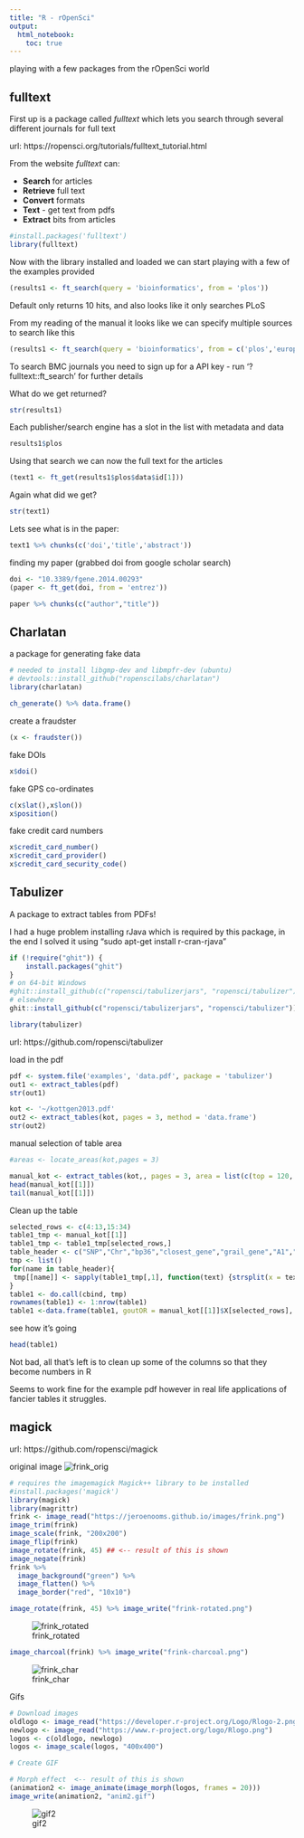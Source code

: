 ```yaml
---
title: "R - rOpenSci"
output:
  html_notebook: 
    toc: true
---
```





playing with a few packages from the rOpenSci world


## fulltext

First up is a package called _fulltext_ which lets you search through several different journals for full text

url: https://ropensci.org/tutorials/fulltext_tutorial.html


From the website _fulltext_ can:

- **Search** for articles
- **Retrieve** full text
- **Convert** formats
- **Text** - get text from pdfs
- **Extract** bits from articles

```r
#install.packages('fulltext')
library(fulltext)
```

Now with the library installed and loaded we can start playing with a few of the examples provided


```r
(results1 <- ft_search(query = 'bioinformatics', from = 'plos'))
```

Default only returns 10 hits, and also looks like it only searches PLoS

From my reading of the manual it looks like we can specify multiple sources to search like this
```r
(results1 <- ft_search(query = 'bioinformatics', from = c('plos','europmc')))
```

To search BMC journals you need to sign up for a API key - run '?fulltext::ft_search' for further details 

What do we get returned?
```r
str(results1)
```


Each publisher/search engine has a slot in the list with metadata and data
```r
results1$plos
```

Using that search we can now the full text for the articles
```r
(text1 <- ft_get(results1$plos$data$id[1]))
```


Again what did we get?
```r
str(text1)
```



Lets see what is in the paper:
```r
text1 %>% chunks(c('doi','title','abstract'))
```



finding my paper (grabbed doi from google scholar search)
```r
doi <- "10.3389/fgene.2014.00293"
(paper <- ft_get(doi, from = 'entrez'))
```


```r
paper %>% chunks(c("author","title"))
```


## Charlatan

a package for generating fake data

```r
# needed to install libgmp-dev and libmpfr-dev (ubuntu)
# devtools::install_github("ropenscilabs/charlatan")
library(charlatan)
```

```r
ch_generate() %>% data.frame()
```

create a fraudster
```r
(x <- fraudster())
```


fake DOIs
```r

x$doi()
```

fake GPS co-ordinates
```r
c(x$lat(),x$lon())
x$position()
```

fake credit card numbers
```r
x$credit_card_number()
x$credit_card_provider()
x$credit_card_security_code()
```

## Tabulizer

A package to extract tables from PDFs!

I had a huge problem installing rJava which is required by this package, in the end I solved it using "sudo apt-get install r-cran-rjava"

```r
if (!require("ghit")) {
    install.packages("ghit")
}
# on 64-bit Windows
#ghit::install_github(c("ropensci/tabulizerjars", "ropensci/tabulizer"), INSTALL_opts = "--no-multiarch")
# elsewhere
ghit::install_github(c("ropensci/tabulizerjars", "ropensci/tabulizer"))
```


```r
library(tabulizer)
```

url: https://github.com/ropensci/tabulizer

load in the pdf
```r
pdf <- system.file('examples', 'data.pdf', package = 'tabulizer')
out1 <- extract_tables(pdf)
str(out1)
```


```r
kot <- '~/kottgen2013.pdf'
out2 <- extract_tables(kot, pages = 3, method = 'data.frame')
str(out2)
```

manual selection of table area
```r
#areas <- locate_areas(kot,pages = 3)

manual_kot <- extract_tables(kot,, pages = 3, area = list(c(top = 120, left = 35.4, bottom = 433.68, right = 556.9)), method = 'data.frame' )
head(manual_kot[[1]])
tail(manual_kot[[1]])
```
Clean up the table
```r
selected_rows <- c(4:13,15:34)
table1_tmp <- manual_kot[[1]]
table1_tmp <- table1_tmp[selected_rows,]
table_header <- c("SNP","Chr","bp36","closest_gene","grail_gene","A1","A2","FreqA1","Effect", "SE","P")
tmp <- list()
for(name in table_header){
 tmp[[name]] <- sapply(table1_tmp[,1], function(text) {strsplit(x = text,split = ' ' )[[1]][which(name == table_header)]})
}
table1 <- do.call(cbind, tmp)
rownames(table1) <- 1:nrow(table1)
table1 <-data.frame(table1, goutOR = manual_kot[[1]]$X[selected_rows], goutP =  manual_kot[[1]]$X.1[selected_rows])

```

see how it's going
```r
head(table1)
```

Not bad, all that's left is to clean up some of the columns so that they become numbers in R


Seems to work fine for the example pdf however in real life applications of fancier tables it struggles.

## magick

url: https://github.com/ropensci/magick


original image
![frink_orig](frink.png)

```r
# requires the imagemagick Magick++ library to be installed
#install.packages('magick')
library(magick)
library(magrittr)
frink <- image_read("https://jeroenooms.github.io/images/frink.png")
image_trim(frink)
image_scale(frink, "200x200")
image_flip(frink)
image_rotate(frink, 45) ## <-- result of this is shown
image_negate(frink)
frink %>% 
  image_background("green") %>% 
  image_flatten() %>%
  image_border("red", "10x10")
```


```r
image_rotate(frink, 45) %>% image_write("frink-rotated.png")
```

![frink_rotated](frink-rotated.png)
```r
image_charcoal(frink) %>% image_write("frink-charcoal.png")
```

![frink_char](frink-charcoal.png)

Gifs
```r
# Download images
oldlogo <- image_read("https://developer.r-project.org/Logo/Rlogo-2.png")
newlogo <- image_read("https://www.r-project.org/logo/Rlogo.png")
logos <- c(oldlogo, newlogo)
logos <- image_scale(logos, "400x400")

# Create GIF

# Morph effect  <-- result of this is shown
(animation2 <- image_animate(image_morph(logos, frames = 20)))
image_write(animation2, "anim2.gif")
```


![gif2](anim2.gif)